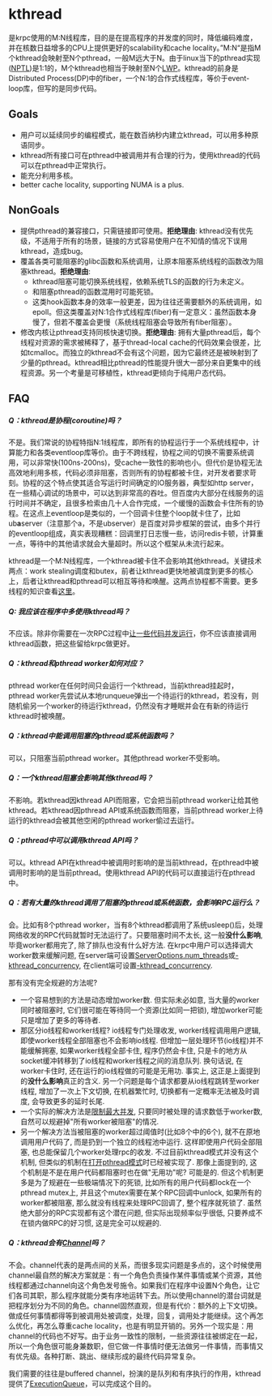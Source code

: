 
# kthread

是krpc使用的M:N线程库，目的是在提高程序的并发度的同时，降低编码难度，并在核数日益增多的CPU上提供更好的scalability和cache locality。”M:N“是指M个kthread会映射至N个pthread，一般M远大于N。由于linux当下的pthread实现([NPTL](http://en.wikipedia.org/wiki/Native_POSIX_Thread_Library))是1:1的，M个kthread也相当于映射至N个[LWP](http://en.wikipedia.org/wiki/Light-weight_process)。kthread的前身是Distributed Process(DP)中的fiber，一个N:1的合作式线程库，等价于event-loop库，但写的是同步代码。

## Goals

- 用户可以延续同步的编程模式，能在数百纳秒内建立kthread，可以用多种原语同步。
- kthread所有接口可在pthread中被调用并有合理的行为，使用kthread的代码可以在pthread中正常执行。
- 能充分利用多核。
- better cache locality, supporting NUMA is a plus.

## NonGoals

- 提供pthread的兼容接口，只需链接即可使用。**拒绝理由**: kthread没有优先级，不适用于所有的场景，链接的方式容易使用户在不知情的情况下误用kthread，造成bug。
- 覆盖各类可能阻塞的glibc函数和系统调用，让原本阻塞系统线程的函数改为阻塞kthread。**拒绝理由**: 
  - kthread阻塞可能切换系统线程，依赖系统TLS的函数的行为未定义。
  - 和阻塞pthread的函数混用时可能死锁。
  - 这类hook函数本身的效率一般更差，因为往往还需要额外的系统调用，如epoll。但这类覆盖对N:1合作式线程库(fiber)有一定意义：虽然函数本身慢了，但若不覆盖会更慢（系统线程阻塞会导致所有fiber阻塞）。
- 修改内核让pthread支持同核快速切换。**拒绝理由**: 拥有大量pthread后，每个线程对资源的需求被稀释了，基于thread-local cache的代码效果会很差，比如tcmalloc。而独立的kthread不会有这个问题，因为它最终还是被映射到了少量的pthread。kthread相比pthread的性能提升很大一部分来自更集中的线程资源。另一个考量是可移植性，kthread更倾向于纯用户态代码。

## FAQ

##### Q：kthread是协程(coroutine)吗？

不是。我们常说的协程特指N:1线程库，即所有的协程运行于一个系统线程中，计算能力和各类eventloop库等价。由于不跨线程，协程之间的切换不需要系统调用，可以非常快(100ns-200ns)，受cache一致性的影响也小。但代价是协程无法高效地利用多核，代码必须非阻塞，否则所有的协程都被卡住，对开发者要求苛刻。协程的这个特点使其适合写运行时间确定的IO服务器，典型如http server，在一些精心调试的场景中，可以达到非常高的吞吐。但百度内大部分在线服务的运行时间并不确定，且很多检索由几十人合作完成，一个缓慢的函数会卡住所有的协程。在这点上eventloop是类似的，一个回调卡住整个loop就卡住了，比如ub**a**server（注意那个a，不是ubserver）是百度对异步框架的尝试，由多个并行的eventloop组成，真实表现糟糕：回调里打日志慢一些，访问redis卡顿，计算重一点，等待中的其他请求就会大量超时。所以这个框架从未流行起来。

kthread是一个M:N线程库，一个kthread被卡住不会影响其他kthread。关键技术两点：work stealing调度和butex，前者让kthread更快地被调度到更多的核心上，后者让kthread和pthread可以相互等待和唤醒。这两点协程都不需要。更多线程的知识查看[这里](threading_overview.mdx)。

##### Q: 我应该在程序中多使用kthread吗？

不应该。除非你需要在一次RPC过程中[让一些代码并发运行](kthread_or_not.mdx)，你不应该直接调用kthread函数，把这些留给krpc做更好。

##### Q：kthread和pthread worker如何对应？

pthread worker在任何时间只会运行一个kthread，当前kthread挂起时，pthread worker先尝试从本地runqueue弹出一个待运行的kthread，若没有，则随机偷另一个worker的待运行kthread，仍然没有才睡眠并会在有新的待运行kthread时被唤醒。

##### Q：kthread中能调用阻塞的pthread或系统函数吗？

可以，只阻塞当前pthread worker。其他pthread worker不受影响。

##### Q：一个kthread阻塞会影响其他kthread吗？

不影响。若kthread因kthread API而阻塞，它会把当前pthread worker让给其他kthread。若kthread因pthread API或系统函数而阻塞，当前pthread worker上待运行的kthread会被其他空闲的pthread worker偷过去运行。

##### Q：pthread中可以调用kthread API吗？

可以。kthread API在kthread中被调用时影响的是当前kthread，在pthread中被调用时影响的是当前pthread。使用kthread API的代码可以直接运行在pthread中。

##### Q：若有大量的kthread调用了阻塞的pthread或系统函数，会影响RPC运行么？

会。比如有8个pthread worker，当有8个kthread都调用了系统usleep()后，处理网络收发的RPC代码就暂时无法运行了。只要阻塞时间不太长, 这一般**没什么影响**, 毕竟worker都用完了, 除了排队也没有什么好方法.
在krpc中用户可以选择调大worker数来缓解问题, 在server端可设置[ServerOptions.num_threads](server.mdx#worker线程数)或[-kthread_concurrency](http://krpc.baidu.com:8765/flags/kthread_concurrency), 在client端可设置[-kthread_concurrency](http://krpc.baidu.com:8765/flags/kthread_concurrency).

那有没有完全规避的方法呢?

- 一个容易想到的方法是动态增加worker数. 但实际未必如意, 当大量的worker同时被阻塞时,
  它们很可能在等待同一个资源(比如同一把锁), 增加worker可能只是增加了更多的等待者. 
- 那区分io线程和worker线程? io线程专门处理收发, worker线程调用用户逻辑, 即使worker线程全部阻塞也不会影响io线程. 但增加一层处理环节(io线程)并不能缓解拥塞, 如果worker线程全部卡住, 程序仍然会卡住,
  只是卡的地方从socket缓冲转移到了io线程和worker线程之间的消息队列. 换句话说, 在worker卡住时,
  还在运行的io线程做的可能是无用功. 事实上, 这正是上面提到的**没什么影响**真正的含义. 另一个问题是每个请求都要从io线程跳转至worker线程, 增加了一次上下文切换, 在机器繁忙时, 切换都有一定概率无法被及时调度, 会导致更多的延时长尾.
- 一个实际的解决方法是[限制最大并发](server.mdx#限制最大并发), 只要同时被处理的请求数低于worker数, 自然可以规避掉"所有worker被阻塞"的情况.
- 另一个解决方法当被阻塞的worker超过阈值时(比如8个中的6个), 就不在原地调用用户代码了, 而是扔到一个独立的线程池中运行. 这样即使用户代码全部阻塞, 也总能保留几个worker处理rpc的收发. 不过目前kthread模式并没有这个机制, 但类似的机制在[打开pthread模式](server.mdx#pthread模式)时已经被实现了. 那像上面提到的, 这个机制是不是在用户代码都阻塞时也在做"无用功"呢? 可能是的. 但这个机制更多是为了规避在一些极端情况下的死锁, 比如所有的用户代码都lock在一个pthread mutex上, 并且这个mutex需要在某个RPC回调中unlock, 如果所有的worker都被阻塞, 那么就没有线程来处理RPC回调了, 整个程序就死锁了. 虽然绝大部分的RPC实现都有这个潜在问题, 但实际出现频率似乎很低, 只要养成不在锁内做RPC的好习惯, 这是完全可以规避的.

##### Q：kthread会有[Channel](https://gobyexample.com/channels)吗？

不会。channel代表的是两点间的关系，而很多现实问题是多点的，这个时候使用channel最自然的解决方案就是：有一个角色负责操作某件事情或某个资源，其他线程都通过channel向这个角色发号施令。如果我们在程序中设置N个角色，让它们各司其职，那么程序就能分类有序地运转下去。所以使用channel的潜台词就是把程序划分为不同的角色。channel固然直观，但是有代价：额外的上下文切换。做成任何事情都得等到被调用处被调度，处理，回复，调用处才能继续。这个再怎么优化，再怎么尊重cache locality，也是有明显开销的。另外一个现实是：用channel的代码也不好写。由于业务一致性的限制，一些资源往往被绑定在一起，所以一个角色很可能身兼数职，但它做一件事情时便无法做另一件事情，而事情又有优先级。各种打断、跳出、继续形成的最终代码异常复杂。

我们需要的往往是buffered channel，扮演的是队列和有序执行的作用，kthread提供了[ExecutionQueue](execution_queue.mdx)，可以完成这个目的。
